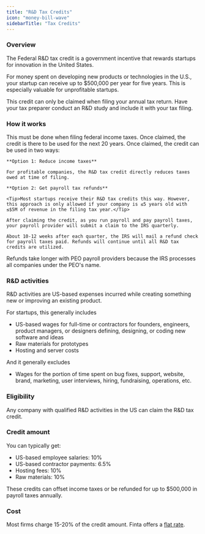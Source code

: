 ```yaml
---
title: "R&D Tax Credits"
icon: "money-bill-wave"
sidebarTitle: "Tax Credits"
---
```


### Overview
The Federal R&D tax credit is a government incentive that rewards startups for innovation in the United States.

For money spent on developing new products or technologies in the U.S., your startup can receive up to $500,000 per year for five years. This is especially valuable for unprofitable startups.

This credit can only be claimed when filing your annual tax return. Have your tax preparer conduct an R&D study and include it with your tax filing.


### How it works
<Steps>
  <Step title="Claim the credit">
    This must be done when filing federal income taxes. Once claimed, the credit is there to be used for the next 20 years.
  </Step>
  <Step title="Use the credit">
    Once claimed, the credit can be used in two ways:
    
    **Option 1: Reduce income taxes**
    
    For profitable companies, the R&D tax credit directly reduces taxes owed at time of filing. 
  
    **Option 2: Get payroll tax refunds**

    <Tip>Most startups receive their R&D tax credits this way. However, this approach is only allowed if your company is ≤5 years old with ≤$5M of revenue in the filing tax year.</Tip>
    
    After claiming the credit, as you run payroll and pay payroll taxes, your payroll provider will submit a claim to the IRS quarterly.
    
    About 10-12 weeks after each quarter, the IRS will mail a refund check for payroll taxes paid. Refunds will continue until all R&D tax credits are utilized.

  <Info>Refunds take longer with PEO payroll providers because the IRS processes all companies under the PEO's name.</Info>


  </Step>
</Steps>

### R&D activities
R&D activities are US-based expenses incurred while creating something new or improving an existing product.
    
For startups, this generally includes
- US-based wages for full-time or contractors for founders, engineers, product managers, or designers defining, designing, or coding new software and ideas
- Raw materials for prototypes
- Hosting and server costs
    
And it generally excludes
- Wages for the portion of time spent on bug fixes, support, website, brand, marketing, user interviews, hiring, fundraising, operations, etc.

### Eligibility
Any company with qualified R&D activities in the US can claim the R&D tax credit.

### Credit amount
You can typically get:
- US-based employee salaries: 10%
- US-based contractor payments: 6.5%
- Hosting fees: 10%
- Raw materials: 10%

These credits can offset income taxes or be refunded for up to $500,000 in payroll taxes annually.

### Cost
Most firms charge 15-20% of the credit amount. Finta offers a [flat rate](https://www.finta.com/pricing).
